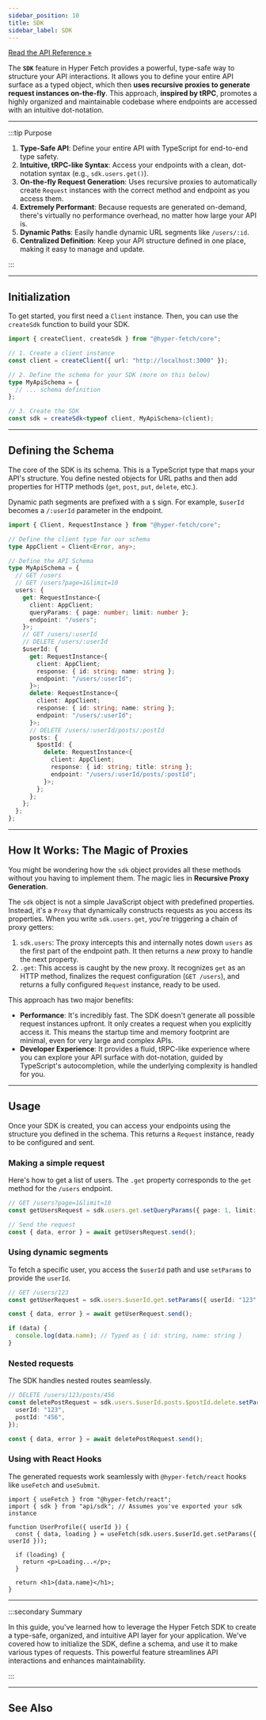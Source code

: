 ```yaml
---
sidebar_position: 10
title: SDK
sidebar_label: SDK
---
```


[Read the API Reference »](/docs/api/core/Functions/createSdk.mdx)

The **`SDK`** feature in Hyper Fetch provides a powerful, type-safe way to structure your API interactions. It allows
you to define your entire API surface as a typed object, which then **uses recursive proxies to generate request
instances on-the-fly**. This approach, **inspired by tRPC**, promotes a highly organized and maintainable codebase where
endpoints are accessed with an intuitive dot-notation.

---

:::tip Purpose

1.  **Type-Safe API**: Define your entire API with TypeScript for end-to-end type safety.
2.  **Intuitive, tRPC-like Syntax**: Access your endpoints with a clean, dot-notation syntax (e.g., `sdk.users.get()`).
3.  **On-the-fly Request Generation**: Uses recursive proxies to automatically create `Request` instances with the
    correct method and endpoint as you access them.
4.  **Extremely Performant**: Because requests are generated on-demand, there's virtually no performance overhead, no
    matter how large your API is.
5.  **Dynamic Paths**: Easily handle dynamic URL segments like `/users/:id`.
6.  **Centralized Definition**: Keep your API structure defined in one place, making it easy to manage and update.

:::

---

## Initialization

To get started, you first need a `Client` instance. Then, you can use the `createSdk` function to build your SDK.

```typescript
import { createClient, createSdk } from "@hyper-fetch/core";

// 1. Create a client instance
const client = createClient({ url: "http://localhost:3000" });

// 2. Define the schema for your SDK (more on this below)
type MyApiSchema = {
  // ... schema definition
};

// 3. Create the SDK
const sdk = createSdk<typeof client, MyApiSchema>(client);
```

<LinkCard
  type="docs"
  title="Client"
  description="Learn about the central configuration class for Hyper Fetch."
  to="/docs/core/client"
/>

---

## Defining the Schema

The core of the SDK is its schema. This is a TypeScript type that maps your API's structure. You define nested objects
for URL paths and then add properties for HTTP methods (`get`, `post`, `put`, `delete`, etc.).

Dynamic path segments are prefixed with a `$` sign. For example, `$userId` becomes a `/:userId` parameter in the
endpoint.

```typescript
import { Client, RequestInstance } from "@hyper-fetch/core";

// Define the client type for our schema
type AppClient = Client<Error, any>;

// Define the API Schema
type MyApiSchema = {
  // GET /users
  // GET /users?page=1&limit=10
  users: {
    get: RequestInstance<{
      client: AppClient;
      queryParams: { page: number; limit: number };
      endpoint: "/users";
    }>;
    // GET /users/:userId
    // DELETE /users/:userId
    $userId: {
      get: RequestInstance<{
        client: AppClient;
        response: { id: string; name: string };
        endpoint: "/users/:userId";
      }>;
      delete: RequestInstance<{
        client: AppClient;
        response: { id: string; name: string };
        endpoint: "/users/:userId";
      }>;
      // DELETE /users/:userId/posts/:postId
      posts: {
        $postId: {
          delete: RequestInstance<{
            client: AppClient;
            response: { id: string; title: string };
            endpoint: "/users/:userId/posts/:postId";
          }>;
        };
      };
    };
  };
};
```

---

## How It Works: The Magic of Proxies

You might be wondering how the `sdk` object provides all these methods without you having to implement them. The magic
lies in **Recursive Proxy Generation**.

The `sdk` object is not a simple JavaScript object with predefined properties. Instead, it's a `Proxy` that dynamically
constructs requests as you access its properties. When you write `sdk.users.get`, you're triggering a chain of proxy
getters:

1.  `sdk.users`: The proxy intercepts this and internally notes down `users` as the first part of the endpoint path. It
    then returns a _new_ proxy to handle the next property.
2.  `.get`: This access is caught by the new proxy. It recognizes `get` as an HTTP method, finalizes the request
    configuration (`GET /users`), and returns a fully configured `Request` instance, ready to be used.

This approach has two major benefits:

- **Performance**: It's incredibly fast. The SDK doesn't generate all possible request instances upfront. It only
  creates a request when you explicitly access it. This means the startup time and memory footprint are minimal, even
  for very large and complex APIs.
- **Developer Experience**: It provides a fluid, tRPC-like experience where you can explore your API surface with
  dot-notation, guided by TypeScript's autocompletion, while the underlying complexity is handled for you.

---

## Usage

Once your SDK is created, you can access your endpoints using the structure you defined in the schema. This returns a
`Request` instance, ready to be configured and sent.

### Making a simple request

Here's how to get a list of users. The `.get` property corresponds to the `get` method for the `/users` endpoint.

```typescript
// GET /users?page=1&limit=10
const getUsersRequest = sdk.users.get.setQueryParams({ page: 1, limit: 10 });

// Send the request
const { data, error } = await getUsersRequest.send();
```

### Using dynamic segments

To fetch a specific user, you access the `$userId` path and use `setParams` to provide the `userId`.

```typescript
// GET /users/123
const getUserRequest = sdk.users.$userId.get.setParams({ userId: "123" });

const { data, error } = await getUserRequest.send();

if (data) {
  console.log(data.name); // Typed as { id: string, name: string }
}
```

### Nested requests

The SDK handles nested routes seamlessly.

```typescript
// DELETE /users/123/posts/456
const deletePostRequest = sdk.users.$userId.posts.$postId.delete.setParams({
  userId: "123",
  postId: "456",
});

const { data, error } = await deletePostRequest.send();
```

### Using with React Hooks

The generated requests work seamlessly with `@hyper-fetch/react` hooks like `useFetch` and `useSubmit`.

```tsx
import { useFetch } from "@hyper-fetch/react";
import { sdk } from "api/sdk"; // Assumes you've exported your sdk instance

function UserProfile({ userId }) {
  const { data, loading } = useFetch(sdk.users.$userId.get.setParams({ userId }));

  if (loading) {
    return <p>Loading...</p>;
  }

  return <h1>{data.name}</h1>;
}
```

---

:::secondary Summary

In this guide, you've learned how to leverage the Hyper Fetch SDK to create a type-safe, organized, and intuitive API
layer for your application. We've covered how to initialize the SDK, define a schema, and use it to make various types
of requests. This powerful feature streamlines API interactions and enhances maintainability.

:::

---

## See Also

<LinkCard
  type="docs"
  title="Client"
  description="Learn about the central configuration class for Hyper Fetch."
  to="/docs/core/client"
/>

<LinkCard
  type="docs"
  title="Request"
  description="Dive deeper into creating and managing individual requests."
  to="/docs/core/request"
/>
